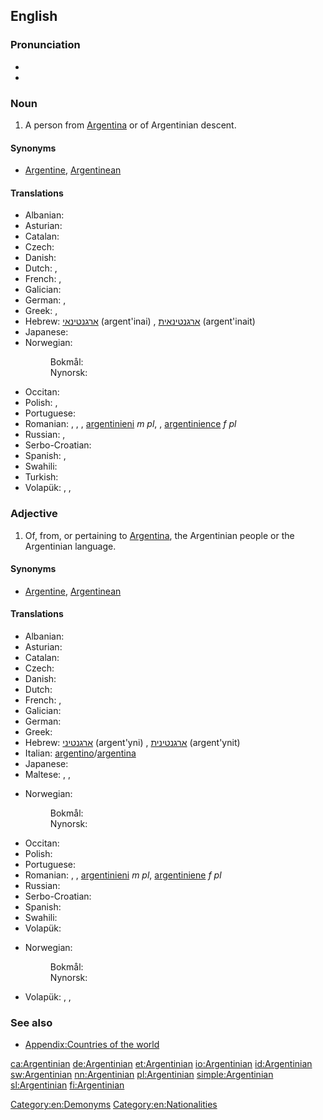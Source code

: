 ==English==

===Pronunciation===
* {{IPA|/ɑɹˌdʒɨnˈtɪniən/|/ɑɹˌdʒɨnˈtiːniən/|lang=en}}
* {{rhymes|ɪniən}}

===Noun===
{{en-noun}}

# A person from [[Argentina]] or of Argentinian descent.

====Synonyms====
* [[Argentine]], [[Argentinean]]

====Translations====
{{trans-top|person from Argentina}}
* Albanian: {{t+|sq|argjentinas}}
* Asturian: {{t+|ast|arxentín|m}}
* Catalan: {{t+|ca|argentí|m}}
* Czech: {{t|cs|Argentinec|m}}
* Danish: {{t+|da|argentiner}}
* Dutch: {{t+|nl|Argentijn|m}}, {{t+|nl|Argentijnse|f}}
* French: {{t+|fr|Argentin|m}}, {{t+|fr|Argentine|f}}
* Galician: {{t|gl|arxentino|m}}
* German: {{t+|de|Argentinier|m}}, {{t+|de|Argentinierin|f}}
* Greek: {{t|el|Αργεντίνος|m}}, {{t|el|Αργεντίνα|f}}
* Hebrew: [[ארגנטינאי]] (argent'inai) {{g|m}}, [[ארגנטינאית]] (argent'inait) {{g|f}}
* Japanese: {{t|ja|アルゼンチン人|tr=aruzenchinjin}}
* Norwegian:
*: Bokmål: {{t+|nb|argentiner|m}}
*: Nynorsk: {{t+|nn|argentinar|m}}
{{trans-mid}}
* Occitan: {{t|oc|Argentin|m}}
* Polish: {{t+|pl|Argentyńczyk|m}}, {{t+|pl|Argentynka|f}}
* Portuguese: {{t+|pt|argentino|m}}
* Romanian: {{t+|ro|argentinian|m}}, {{t+|ro|argentiniană}}, {{t|ro|argentiniancă|f}}, [[argentinieni]] ''m pl'', {{t|ro|argentiniene}}, [[argentinience]] ''f pl''
* Russian: {{t+|ru|аргентинец|m|tr=argentínec|sc=Cyrl}}, {{t+|ru|аргентинка|f|tr=argentínka|sc=Cyrl}}
* Serbo-Croatian: {{t|sh|Argentinac|m}}
* Spanish: {{t+|es|argentino|m}}, {{t|es|argentina|f}}
* Swahili: {{t+|sw|Mwajentina}}
* Turkish: {{t+|tr|Arjantinli}}
* Volapük: {{qualifier|♂♀}} {{t+|vo|Largäntänan}}, {{qualifier|♂}} {{t|vo|hi-Largäntänan}}, {{qualifier|♀}} {{t|vo|ji-Largäntänan}}
{{trans-bottom}}

===Adjective===
{{en-adj|-}}

# Of, from, or pertaining to [[Argentina]], the Argentinian people or the Argentinian language.

====Synonyms====
* [[Argentine]], [[Argentinean]]

====Translations====
{{trans-top|pertaining to Argentina}}
* Albanian: {{t+|sq|argjentinas}}
* Asturian: {{t+|ast|arxentín}}
* Catalan: {{t+|ca|argentí}}
* Czech: {{t+|cs|argentinský|m}}
* Danish: {{t|da|argentinsk}}
* Dutch: {{t+|nl|Argentijns}}
* French: {{t+|fr|argentin|m}}, {{t+|fr|argentine|f}}
* Galician: {{t|gl|arxentino}}
* German: {{t+|de|argentinisch}}
* Greek: {{t|el|αργεντίνικος}}
* Hebrew: [[ארגנטיני]] (argent'yni) {{g|m}}, [[ארגנטינית]] (argent'ynit) {{g|f}}
* Italian: [[argentino]]/[[argentina]]
* Japanese: {{t|ja|アルゼンチンの|tr=aruzenchin no}}
* Maltese: {{t|mt|Arġentin|m}}, {{t|mt|Arġentina|f}}, {{t|mt|Arġentini|p}}
{{trans-mid}}
* Norwegian:
*: Bokmål: {{t|nb|argentinsk}}
*: Nynorsk: {{t+|nn|argentinsk}}
* Occitan: {{t|oc|argentin}}
* Polish: {{t+|pl|argentyński|m}}
* Portuguese: {{t+|pt|argentino}}
* Romanian: {{t+|ro|argentinian|m}}, {{t+|ro|argentiniană|f}}, [[argentinieni]] ''m pl'', [[argentiniene]] ''f pl''
* Russian: {{t+|ru|аргентинский|tr=argentínskij|sc=Cyrl}}
* Serbo-Croatian: {{t|sh|argentinski}}
* Spanish: {{t+|es|argentino}}
* Swahili: {{t|sw|Kiajentina}}
* Volapük: {{t+|vo|Largäntänik}}
{{trans-bottom}}

{{trans-top|pertaining to an Argentinian, Argentinians}}
* Norwegian:
*: Bokmål: {{t|nb|argentinsk}}
*: Nynorsk: {{t+|nn|argentinsk}}
{{trans-mid}}
* Volapük: {{qualifier|♂♀}} {{t|vo|Largäntänanik}}, {{qualifier|♂}} {{t|vo|hi-Largäntänanik}}, {{qualifier|♀}} {{t|vo|ji-Largäntänanik}}
{{trans-bottom}}

===See also===
* [[Appendix:Countries of the world]]

[[Category:en:Demonyms]]
[[Category:en:Nationalities]]

[[ca:Argentinian]]
[[de:Argentinian]]
[[et:Argentinian]]
[[io:Argentinian]]
[[id:Argentinian]]
[[sw:Argentinian]]
[[nn:Argentinian]]
[[pl:Argentinian]]
[[simple:Argentinian]]
[[sl:Argentinian]]
[[fi:Argentinian]]